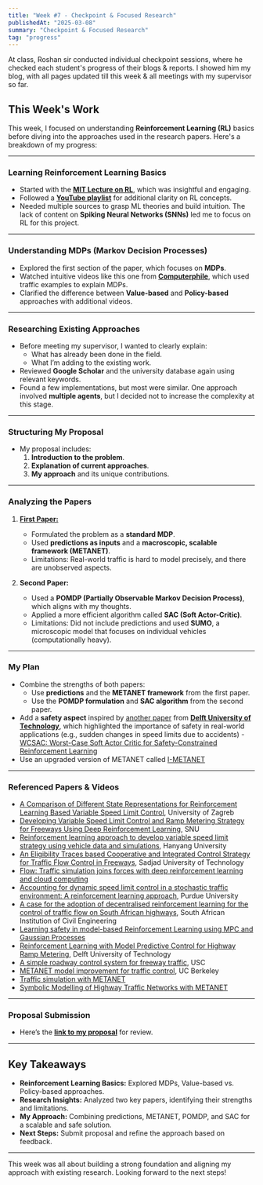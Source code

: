 ```yaml
---
title: "Week #7 - Checkpoint & Focused Research"
publishedAt: "2025-03-08"
summary: "Checkpoint & Focused Research"
tag: "progress"
---
```


At class, Roshan sir conducted individual checkpoint sessions, where he checked each student's progress of their blogs & reports. 
I showed him my blog, with all pages updated till this week & all meetings with my supervisor so far. 

## This Week's Work

This week, I focused on understanding **Reinforcement Learning (RL)** basics before diving into the approaches used in the research papers. Here's a breakdown of my progress:

---

### Learning Reinforcement Learning Basics
- Started with the **[MIT Lecture on RL](https://www.youtube.com/watch?v=8JVRbHAVCws)**, which was insightful and engaging.
- Followed a **[YouTube playlist](https://www.youtube.com/playlist?list=PLTl9hO2Oobd9kS--NgVz0EPNyEmygV1Ha)** for additional clarity on RL concepts.
- Needed multiple sources to grasp ML theories and build intuition. The lack of content on **Spiking Neural Networks (SNNs)** led me to focus on RL for this project.

---

### Understanding MDPs (Markov Decision Processes)
- Explored the first section of the paper, which focuses on **MDPs**.
- Watched intuitive videos like this one from **[Computerphile](https://www.youtube.com/watch?v=2iF9PRriA7w)**, which used traffic examples to explain MDPs.
- Clarified the difference between **Value-based** and **Policy-based** approaches with additional videos.

---

### Researching Existing Approaches
- Before meeting my supervisor, I wanted to clearly explain:
  - What has already been done in the field.
  - What I’m adding to the existing work.
- Reviewed **Google Scholar** and the university database again using relevant keywords.
- Found a few implementations, but most were similar. One approach involved **multiple agents**, but I decided not to increase the complexity at this stage.

---

### Structuring My Proposal
- My proposal includes:
  1. **Introduction to the problem**.
  2. **Explanation of current approaches**.
  3. **My approach** and its unique contributions.

---

### Analyzing the Papers
1. [**First Paper:**](https://www.sciencedirect.com/science/article/pii/S0952197616000038?fr=RR-2&ref=pdf_download&rr=91ec991d3c129b7f)
   - Formulated the problem as a **standard MDP**.
   - Used **predictions as inputs** and a **macroscopic, scalable framework (METANET)**.
   - Limitations: Real-world traffic is hard to model precisely, and there are unobserved aspects.

2. **Second Paper:**
   - Used a **POMDP (Partially Observable Markov Decision Process)**, which aligns with my thoughts.
   - Applied a more efficient algorithm called **SAC (Soft Actor-Critic)**.
   - Limitations: Did not include predictions and used **SUMO**, a microscopic model that focuses on individual vehicles (computationally heavy).

---

### My Plan
- Combine the strengths of both papers:
  - Use **predictions** and the **METANET framework** from the first paper.
  - Use the **POMDP formulation** and **SAC algorithm** from the second paper.
- Add a **safety aspect** inspired by [another paper](https://www.researchgate.net/publication/362024802_WCSAC_Worst-Case_Soft_Actor_Critic_for_Safety-Constrained_Reinforcement_Learning) from [**Delft University of Technology**](https://www.tudelft.nl/citg/over-faculteit/afdelingen/transport-planning), which highlighted the importance of safety in real-world applications (e.g., sudden changes in speed limits due to accidents) - [WCSAC: Worst-Case Soft Actor Critic for Safety-Constrained Reinforcement Learning](https://www.researchgate.net/publication/362024802_WCSAC_Worst-Case_Soft_Actor_Critic_for_Safety-Constrained_Reinforcement_Learning)
- Use an upgraded version of METANET called [I-METANET](https://doi.org/10.1177/03611981241297639)

---

### Referenced Papers & Videos
- [A Comparison of Different State Representations for Reinforcement Learning Based Variable Speed Limit Control](https://ieeexplore.ieee.org/abstract/document/8442986), University of Zagreb
- [Developing Variable Speed Limit Control and Ramp Metering Strategy for Freeways Using Deep Reinforcement Learning](https://s-space.snu.ac.kr/handle/10371/181158), SNU
- [Reinforcement learning approach to develop variable speed limit strategy using vehicle data and simulations](https://www.tandfonline.com/doi/abs/10.1080/15472450.2024.2312808), Hanyang University
- [An Eligibility Traces based Cooperative and Integrated Control Strategy for Traffic Flow Control in Freeways](https://ieeexplore.ieee.org/abstract/document/8965184), Sadjad University of Technology
- [Flow: Traffic simulation joins forces with deep reinforcement learning and cloud computing](https://its.berkeley.edu/node/13366)
- [Accounting for dynamic speed limit control in a stochastic traffic environment: A reinforcement learning approach](https://doi.org/10.1016/j.trc.2014.01.014), Purdue University
- [A case for the adoption of decentralised reinforcement learning for the control of traffic flow on South African highways](https://www.scielo.org.za/scielo.php?pid=S1021-20192019000300002&script=sci_arttext), South African Institution of Civil Engineering
- [Learning safety in model-based Reinforcement Learning using MPC and Gaussian Processes](https://www.sciencedirect.com/science/article/pii/S2405896323009308)
- [Reinforcement Learning with Model Predictive Control for Highway Ramp Metering](https://arxiv.org/pdf/2311.08820), Delft University of Technology
- [A simple roadway control system for freeway traffic](https://ieeexplore.ieee.org/document/1657497?denied=), USC
- [METANET model improvement for traffic control](https://ieeexplore.ieee.org/abstract/document/6082936/), UC Berkeley
- [Traffic simulation with METANET](https://www.researchgate.net/publication/251206064_Traffic_simulation_with_METANET)
- [Symbolic Modelling of Highway Traffic Networks with METANET](https://github.com/FilippoAiraldi/sym-metanet)

---

### Proposal Submission
- Here’s the **[link to my proposal](https://docs.google.com/document/d/1JfOVHb6k1GROcp6cBfZ_PSiFIJ_3VvLJ/edit?usp=sharing&ouid=100640676487683067455&rtpof=true&sd=true)** for review.

---

## Key Takeaways
- **Reinforcement Learning Basics:** Explored MDPs, Value-based vs. Policy-based approaches.
- **Research Insights:** Analyzed two key papers, identifying their strengths and limitations.
- **My Approach:** Combining predictions, METANET, POMDP, and SAC for a scalable and safe solution.
- **Next Steps:** Submit proposal and refine the approach based on feedback.

---

This week was all about building a strong foundation and aligning my approach with existing research. Looking forward to the next steps!